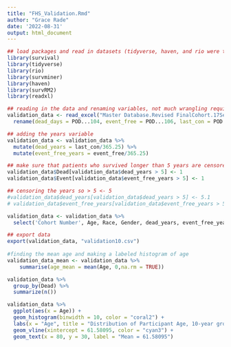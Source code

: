 ```yaml
---
title: "FHS_Validation.Rmd"
author: "Grace Rade"
date: '2022-08-31'
output: html_document
---
```

```r
## load packages and read in datasets (tidyverse, haven, and rio were the only packages that I actually needed for this)
library(survival)
library(tidyverse)
library(rio)
library(survminer)
library(haven)
library(survRM2)
library(readxl)

## reading in the data and renaming variables, not much wrangling required for this data
validation_data <- read_excel("Master Database.Revised FinalCohort.17Sep22.xlsx") %>% 
  rename(dead_days = POD...104, event_free = POD...106, last_con = POD...101, Event = 'Death/LVAD/Tx', TXB_group1 = 'TXB2-M (>/=1500) Group', TXB_group2 = 'TXB2-M (>1291)', EGFR_group = 'TXB2-M/eGFR Group') 

## adding the years variable
validation_data <- validation_data %>% 
  mutate(dead_years = last_con/365.25) %>% 
  mutate(event_free_years = event_free/365.25)

## make sure that patients who survived longer than 5 years are censored
validation_data$Dead[validation_data$dead_years > 5] <- 1
validation_data$Event[validation_data$event_free_years > 5] <- 1

## censoring the years so > 5 <- 5
#validation_data$dead_years[validation_data$dead_years > 5] <- 5.1
# validation_data$event_free_years[validation_data$event_free_years > 5] <- 1

validation_data <- validation_data %>% 
  select('Cohort Number', Age, Race, Gender, dead_years, event_free_years, Dead, Event, TXB_group1, TXB_group2, EGFR_group)

## export data
export(validation_data, "validation10.csv")
  
#finding the mean age and making a labeled histogram of age
validation_data_mean <- validation_data %>% 
    summarise(age_mean = mean(Age, 0,na.rm = TRUE))

validation_data %>% 
  group_by(Dead) %>% 
  summarize(n())

validation_data %>% 
  ggplot(aes(x = Age)) + 
  geom_histogram(binwidth = 10, color = "coral2") +
  labs(x = "Age", title = "Distribution of Participant Age, 10-year groups") +
  geom_vline(xintercept = 61.58095, color = "cyan3") +
  geom_text(x = 80, y = 30, label = "Mean = 61.58095")
```

